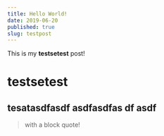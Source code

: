 ```yaml
---
title: Hello World!
date: 2019-06-20
published: true
slug: testpost
---
```


This is my **testsetest** post!
# testsetest

## tesatasdfasdf asdfasdfas df asdf


> with a block quote!